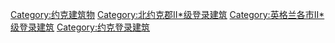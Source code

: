 [[Category:约克建筑物|Category:约克建筑物]]
[[Category:北约克郡II*级登录建筑|Category:北约克郡II*级登录建筑]]
[[Category:英格兰各市II*级登录建筑|Category:英格兰各市II*级登录建筑]]
[[Category:约克登录建筑|Category:约克登录建筑]]